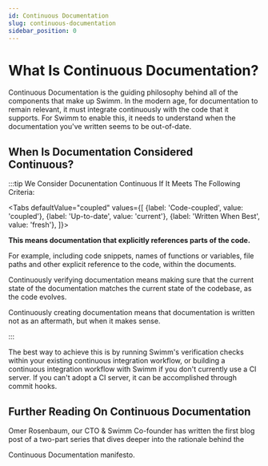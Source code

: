 ```yaml
---
id: Continuous Documentation
slug: continuous-documentation
sidebar_position: 0
---
```


# What Is Continuous Documentation?

<Link href="https://www.infoq.com/articles/continuous-documentation/">Continuous Documentation</Link> is the 
guiding philosophy behind all of the components that make up Swimm. In the modern age, for documentation to
remain relevant, it must integrate continuously with the code that it supports. For Swimm to enable this, it 
needs to understand when the documentation you've written seems to be out-of-date.

## When Is Documentation Considered Continuous?

:::tip We Consider Docunentation Continuous If It Meets The Following Criteria:

<Tabs
    defaultValue="coupled"
    values={[
        {label: 'Code-coupled', value: 'coupled'},
        {label: 'Up-to-date', value: 'current'},
        {label: 'Written When Best', value: 'fresh'},
    ]}>
    <TabItem value="coupled">
        <p><b>This means documentation that explicitly references parts of the code.</b></p>
        <p>For example, including code snippets, names of functions or variables, file paths 
        and other explicit reference to the code, within the documents.</p>
    </TabItem>
    <TabItem value="current">
        <p>Continuously verifying documentation means making sure that the current state 
        of the documentation matches the current state of the codebase, as the code evolves.</p>
    </TabItem>
    <TabItem value="fresh">
        <p>Continuously creating documentation means that documentation is written not
        as an aftermath, but when it makes sense.</p>
    </TabItem>
</Tabs>

:::

The best way to achieve this is by running Swimm's verification checks within your existing continuous 
integration workflow, or building a continuous integration workflow with Swimm if you don't currently 
use a CI server. If you can't adopt a CI server, it can be accomplished through commit hooks.

## Further Reading On Continuous Documentation

Omer Rosenbaum, our CTO & Swimm Co-founder has <Link href="https://swimm.io/blog/what-is-continuous-documentation-manifesto-part-1/">
written the first blog post of a two-part series</Link> that dives deeper into the rationale behind the
<Link href="https://www.infoq.com/articles/continuous-documentation/">Continuous Documentation</Link> manifesto.

